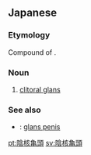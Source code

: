 ==Japanese==
{{ja-kanjitab|いん|かく|き|とう|yomi=o}}

===Etymology===
Compound of {{compound|lang=ja|sort=いんかくきとう|陰核|tr1=inkaku|t1=clitoris|亀頭|tr2=kitō|t2=glans}}.

===Noun===
{{ja-noun|いんかく きとう}}

# {{lb|ja|anatomy|sort=いんかくきとう}} [[clitoral glans]]

===See also===
* {{ja-r|陰茎亀頭|いんけい きとう}}: [[glans penis]]

[[pt:陰核亀頭]]
[[sv:陰核亀頭]]